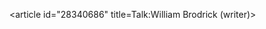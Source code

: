<article id="28340686" title=Talk:William Brodrick (writer)>
	<talkpage id="28340686" title="Talk:William Brodrick (writer)">
{{WPBiography
|living=yes
|listas=Broderick, William
|a&amp;e-work-group=yes|class=Stub
}}

{{WikiProject Novels|class = stub| importance = low}}
	</talkpage>
</article>